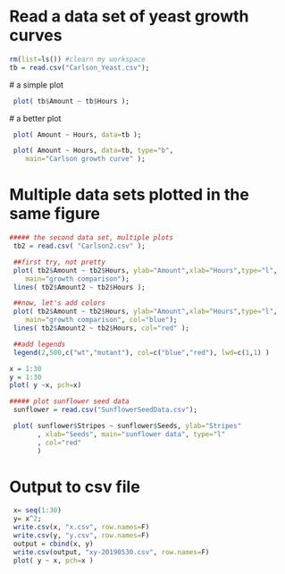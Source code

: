 
# Read a data set of yeast growth curves

```r
rm(list=ls()) #clearn my workspace
tb = read.csv("Carlson_Yeast.csv");
```

 # a simple plot
```r
 plot( tb$Amount ~ tb$Hours );
```

 # a better plot

```r
 plot( Amount ~ Hours, data=tb );
```

```r
 plot( Amount ~ Hours, data=tb, type="b",
    main="Carlson growth curve" );
```

# Multiple data sets plotted in the same figure 

```r
##### the second data set, multiple plots
 tb2 = read.csv( "Carlson2.csv" );

 ##first try, not pretty
 plot( tb2$Amount ~ tb2$Hours, ylab="Amount",xlab="Hours",type="l", 
    main="growth comparison");
 lines( tb2$Amount2 ~ tb2$Hours );

```

```r
 ##now, let's add colors
 plot( tb2$Amount ~ tb2$Hours, ylab="Amount",xlab="Hours",type="l", 
    main="growth comparison", col="blue");
 lines( tb2$Amount2 ~ tb2$Hours, col="red" );

 ##add legends
 legend(2,500,c("wt","mutant"), col=c("blue","red"), lwd=c(1,1) )
```

```r
x = 1:30
y = 1:30
plot( y ~x, pch=x)
```

```r
##### plot sunflower seed data
 sunflower = read.csv("SunflowerSeedData.csv");

 plot( sunflower$Stripes ~ sunflower$Seeds, ylab="Stripes"
       , xlab="Seeds", main="sunflower data", type="l"
       , col="red"
       )
```

# Output to csv file 

```r

 x= seq(1:30)
 y= x^2;
 write.csv(x, "x.csv", row.names=F)
 write.csv(y, "y.csv", row.names=F)
 output = cbind(x, y)
 write.csv(output, "xy-20190530.csv", row.names=F)
 plot( y ~ x, pch=x )
 
 
```

